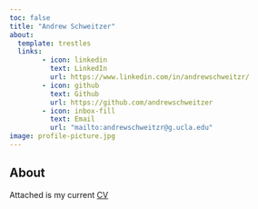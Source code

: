 ```yaml
---
toc: false
title: "Andrew Schweitzer"
about:
  template: trestles
  links:
        - icon: linkedin
          text: LinkedIn
          url: https://www.linkedin.com/in/andrewschweitzr/
        - icon: github
          text: Github
          url: https://github.com/andrewschweitzer
        - icon: inbox-fill
          text: Email
          url: "mailto:andrewschweitzr@g.ucla.edu"
image: profile-picture.jpg
---
```


## About

Attached is my current [CV](/docs/CV/CV.pdf "CV")

